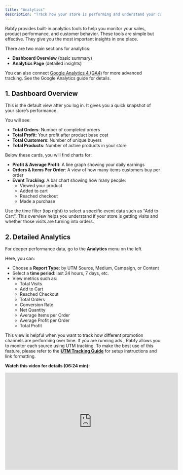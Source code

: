 ```yaml
---
title: "Analytics"
description: "Track how your store is performing and understand your customers"
---
```


Rabfy provides built-in analytics tools to help you monitor your sales, product performance, and customer behavior. These tools are simple but effective. They give you the most important insights in one place.

There are two main sections for analytics:

- **Dashboard Overview** (basic summary)
- **Analytics Page** (detailed insights)

You can also connect [Google Analytics 4 (GA4)](https://docs.rabfy.com/integrations/google-analytics) for more advanced tracking. See the Google Analytics guide for details.

## 1. Dashboard Overview

This is the default view after you log in. It gives you a quick snapshot of your store’s performance.

You will see:

- **Total Orders**: Number of completed orders
- **Total Profit**: Your profit after product base cost
- **Total Customers**: Number of unique buyers
- **Total Products**: Number of active products in your store

Below these cards, you will find charts for:

- **Profit & Average Profit**: A line graph showing your daily earnings
- **Orders & Items Per Order**: A view of how many items customers buy per order
- **Event Tracking**: A bar chart showing how many people:
  - Viewed your product
  - Added to cart
  - Reached checkout
  - Made a purchase

Use the time filter (top right) to select a specific event data such as "Add to Cart". This overview helps you understand if your store is getting visits and whether those visits are turning into orders.

## 2. Detailed Analytics

For deeper performance data, go to the **Analytics** menu on the left.

Here, you can:

- Choose a **Report Type**: by UTM Source, Medium, Campaign, or Content
- Select a **time period**: last 24 hours, 7 days, etc.
- View metrics such as:
  - Total Visits
  - Add to Cart
  - Reached Checkout
  - Total Orders
  - Conversion Rate
  - Net Quantity
  - Average Items per Order
  - Average Profit per Order
  - Total Profit

This view is helpful when you want to track how different promotion channels are performing over time. If you are running ads , Rabfy allows you to monitor each source using UTM tracking. To make the best use of this feature, please refer to the [**UTM Tracking Guide**](https://docs.rabfy.com/tracking-and-analytics/utm-guide) for setup instructions and link formatting.

**Watch this video for details (06:24 min):**

<iframe width="560" height="315" src="https://www.youtube.com/embed/v0RI2kg1ihI?si=klSXnY_G8hhQ4JRV" title="YouTube video player" frameborder="0" allow="accelerometer; autoplay; clipboard-write; encrypted-media; gyroscope; picture-in-picture; web-share" referrerpolicy="strict-origin-when-cross-origin" allowfullscreen />